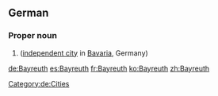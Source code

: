 ==German==
{{wikipedia}}
{{wikipedia|lang=de}}
===Proper noun===
{{de-proper noun}}

# {{l|en|Bayreuth}} ([[independent city]] in [[Bavaria]], Germany)

[[Category:de:Cities]]

[[de:Bayreuth]]
[[es:Bayreuth]]
[[fr:Bayreuth]]
[[ko:Bayreuth]]
[[zh:Bayreuth]]